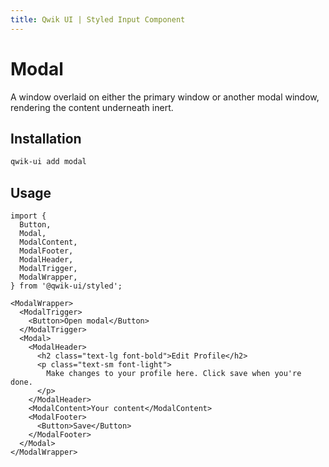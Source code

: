 ```yaml
---
title: Qwik UI | Styled Input Component
---
```



<StatusBanner status={statusByComponent.styled.Input} />

# Modal

A window overlaid on either the primary window or another modal window, rendering the content underneath inert.

<Showcase name="hero" />

## Installation

```sh
qwik-ui add modal
```

## Usage

```tsx
import {
  Button,
  Modal,
  ModalContent,
  ModalFooter,
  ModalHeader,
  ModalTrigger,
  ModalWrapper,
} from '@qwik-ui/styled';
```

```tsx
<ModalWrapper>
  <ModalTrigger>
    <Button>Open modal</Button>
  </ModalTrigger>
  <Modal>
    <ModalHeader>
      <h2 class="text-lg font-bold">Edit Profile</h2>
      <p class="text-sm font-light">
        Make changes to your profile here. Click save when you're done.
      </p>
    </ModalHeader>
    <ModalContent>Your content</ModalContent>
    <ModalFooter>
      <Button>Save</Button>
    </ModalFooter>
  </Modal>
</ModalWrapper>
```
